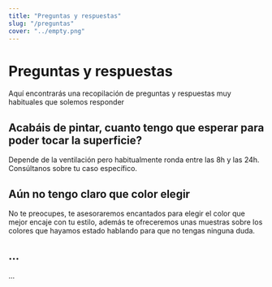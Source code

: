 ```yaml
---
title: "Preguntas y respuestas"
slug: "/preguntas"
cover: "../empty.png"
---
```


# Preguntas y respuestas

Aquí encontrarás una recopilación de preguntas y respuestas muy habituales que
solemos responder

## Acabáis de pintar, cuanto tengo que esperar para poder tocar la superficie?

Depende de la ventilación pero habitualmente ronda entre las 8h y las 24h.
Consúltanos sobre tu caso específico.

## Aún no tengo claro que color elegir

No te preocupes, te asesoraremos encantados para elegir el color que mejor
encaje con tu estilo, además te ofreceremos unas muestras sobre los colores que
hayamos estado hablando para que no tengas ninguna duda.

## ...

...
